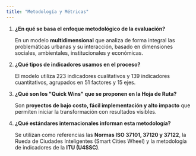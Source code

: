 ```yaml
---
title: "Metodología y Métricas"
---
```


1. **¿En qué se basa el enfoque metodológico de la evaluación?**

   En un modelo **multidimensional** que analiza de forma integral las problemáticas urbanas y su interacción, basado en dimensiones sociales, ambientales, institucionales y económicas.
2. **¿Qué tipos de indicadores usamos en el proceso?**

   El modelo utiliza 223 indicadores cualitativos y 139 indicadores cuantitativos, agrupados en 51 factores y 15 ejes.
3. **¿Qué son los "Quick Wins" que se proponen en la Hoja de Ruta?**

   Son **proyectos de bajo costo, fácil implementación y alto impacto** que permiten iniciar la transformación con resultados visibles.
4. **¿Qué estándares internacionales informan esta metodología?**

   Se utilizan como referencias las **Normas ISO 37101, 37120 y 37122**, la Rueda de Ciudades Inteligentes (Smart Cities Wheel) y la metodología de indicadores de la **ITU (U4SSC)**.